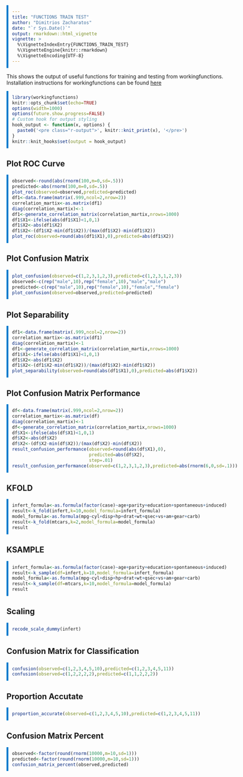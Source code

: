```yaml
---
title: "FUNCTIONS TRAIN TEST"
author: "Dimitrios Zacharatos"
date: "`r Sys.Date()`"
output: rmarkdown::html_vignette
vignette: >
  %\VignetteIndexEntry{FUNCTIONS_TRAIN_TEST}
  %\VignetteEngine{knitr::rmarkdown}
  %\VignetteEncoding{UTF-8}
---
```


<style> 
body { max-width: 95%; margin: 0 auto; padding: 0; } 
.container { width: 100%; max-width: none; } 
/* Example for wider tables */ 
table { width: 80%; table-layout: fixed; } 
th, td { padding: 8px; text-align: left; } 
/* Styling for input code */
pre { 
  background-color: #f4f4f4; /* Light gray background for input */
  border-left: 5px solid #007ACC; /* Blue border */
  padding: 10px;
}

/* Styling for output */
pre.r-output {
  background-color: #e8f5e9; /* Light green background for output */
  border-left: 5px solid #388E3C; /* Green border */
  padding: 10px;
}
</style>

This shows the output of useful functions for training and testing from workingfunctions.  
Installation instructions for workingfunctions can be found [here](https://github.com/sedzinfo/workingfunctions)

```r
library(workingfunctions)
knitr::opts_chunk$set(echo=TRUE)
options(width=1000)
options(future.show.progress=FALSE)
# Custom hook for output styling
hook_output <- function(x, options) {
  paste0('<pre class="r-output">', knitr::knit_print(x), '</pre>')
}
knitr::knit_hooks$set(output = hook_output)

```

## Plot ROC Curve
```r
observed<-round(abs(rnorm(100,m=0,sd=.5)))
predicted<-abs(rnorm(100,m=0,sd=.5))
plot_roc(observed=observed,predicted=predicted)
df1<-data.frame(matrix(.999,ncol=2,nrow=2))
correlation_martix<-as.matrix(df1)
diag(correlation_martix)<-1
df1<-generate_correlation_matrix(correlation_martix,nrows=1000)
df1$X1<-ifelse(abs(df1$X1)<1,0,1)
df1$X2<-abs(df1$X2)
df1$X2<-(df1$X2-min(df1$X2))/(max(df1$X2)-min(df1$X2))
plot_roc(observed=round(abs(df1$X1),0),predicted=abs(df1$X2))
```

## Plot Confusion Matrix
```r
plot_confusion(observed=c(1,2,3,1,2,3),predicted=c(1,2,3,1,2,3))
observed<-c(rep("male",10),rep("female",10),"male","male")
predicted<-c(rep("male",10),rep("female",10),"female","female")
plot_confusion(observed=observed,predicted=predicted)
```

## Plot Separability
```r
df1<-data.frame(matrix(.999,ncol=2,nrow=2))
correlation_martix<-as.matrix(df1)
diag(correlation_martix)<-1
df1<-generate_correlation_matrix(correlation_martix,nrows=1000)
df1$X1<-ifelse(abs(df1$X1)<1,0,1)
df1$X2<-abs(df1$X2)
df1$X2<-(df1$X2-min(df1$X2))/(max(df1$X2)-min(df1$X2))
plot_separability(observed=round(abs(df1$X1),0),predicted=abs(df1$X2))
```

## Plot Confusion Matrix Performance
```r
df<-data.frame(matrix(.999,ncol=2,nrow=2))
correlation_martix<-as.matrix(df)
diag(correlation_martix)<-1
df<-generate_correlation_matrix(correlation_martix,nrows=1000)
df$X1<-ifelse(abs(df$X1)<1,0,1)
df$X2<-abs(df$X2)
df$X2<-(df$X2-min(df$X2))/(max(df$X2)-min(df$X2))
result_confusion_performance(observed=round(abs(df$X1),0),
                             predicted=abs(df$X2),
                             step=.01)
result_confusion_performance(observed=c(1,2,3,1,2,3),predicted=abs(rnorm(6,0,sd=.1)))
```

## KFOLD
```r
infert_formula<-as.formula(factor(case)~age+parity+education+spontaneous+induced)
result<-k_fold(infert,k=10,model_formula=infert_formula)
model_formula<-as.formula(mpg~cyl+disp+hp+drat+wt+qsec+vs+am+gear+carb)
result<-k_fold(mtcars,k=2,model_formula=model_formula)
result
```

## KSAMPLE
```r
infert_formula<-as.formula(factor(case)~age+parity+education+spontaneous+induced)
result<-k_sample(df=infert,k=10,model_formula=infert_formula)
model_formula<-as.formula(mpg~cyl+disp+hp+drat+wt+qsec+vs+am+gear+carb)
result<-k_sample(df=mtcars,k=10,model_formula=model_formula)
result
```

## Scaling
```r
recode_scale_dummy(infert)
```

## Confusion Matrix for Classification
```r
confusion(observed=c(1,2,3,4,5,10),predicted=c(1,2,3,4,5,11))
confusion(observed=c(1,2,2,2,2),predicted=c(1,1,2,2,2))
```

## Proportion Accutate
```r
proportion_accurate(observed=c(1,2,3,4,5,10),predicted=c(1,2,3,4,5,11))
```

## Confusion Matrix Percent
```r
observed<-factor(round(rnorm(10000,m=10,sd=1)))
predicted<-factor(round(rnorm(10000,m=10,sd=1)))
confusion_matrix_percent(observed,predicted)
```








